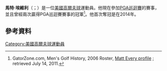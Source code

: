 '''馬特·埃維利'''（{{lang-en|Matt Every}}；{{bd|1983年|12月4日}}）是一位[[美國|美國]][[高爾夫球|高爾夫球]]運動員。他現在參加[[PGA巡迴賽|PGA巡迴賽]]的賽事，並且曾經兩次贏得PGA巡迴賽賽事的冠軍<ref name=ufprofile>GatorZone.com, Men's Golf History, 2006 Roster, [http://web.gatorzone.com/golf/men/bios.php?year=2005&bio=every.html Matt Every profile] {{webarchive|url=https://web.archive.org/web/20120402035155/http://web.gatorzone.com/golf/men/bios.php?year=2005&bio=every.html |date=2012-04-02 }}; retrieved July 14, 2011.</ref>。他首次奪冠是在2014年。
==參考資料==
{{Reflist}}
[[Category:美國高爾夫球運動員|Category:美國高爾夫球運動員]]